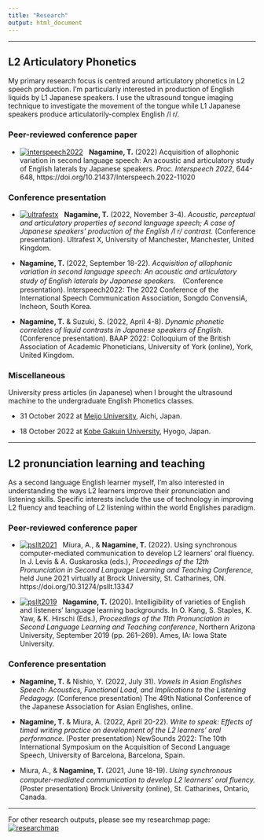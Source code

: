 ```yaml
---
title: "Research"
output: html_document
---
```



-----

## **L2 Articulatory Phonetics**

My primary research focus is centred around articulatory phonetics in L2 speech production. I'm particularly interested in production of English liquids by L1 Japanese speakers. I use the ultrasound tongue imaging technique to investigate the movement of the tongue while L1 Japanese speakers produce articulatorily-complex English /l r/. 

### Peer-reviewed conference paper

- <a href='https://github.com/TakayukiNagamine/takayukinagamine.github.io/raw/e0d37e4d9dc01f94a63c7993253c865e598b71ec/papers/nagamine22_interspeech.pdf' target='_blank'><img title='interspeech2022' alt='interspeech2022' src='https://img.icons8.com/officel/20/null/pdf.png' border="0"/></a> &nbsp; **Nagamine, T.** (2022) Acquisition of allophonic variation in second language speech: An acoustic and articulatory study of English laterals by Japanese speakers. *Proc. Interspeech 2022*, 644-648, https://doi.org/10.21437/Interspeech.2022-11020

### Conference presentation

- <a href='https://github.com/TakayukiNagamine/takayukinagamine.github.io/raw/main/papers/nagamine_UltrafestX.pdf' target='_blank'><img title='ultrafestx' alt='ultrafestx' src='https://img.icons8.com/officel/20/null/pdf.png' border="0"/></a> &nbsp; **Nagamine, T.** (2022, November 3-4). *Acoustic, perceptual and articulatory properties of second language speech; A case of Japanese speakers’ production of the English /l r/ contrast.* (Conference presentation). Ultrafest X, University of Manchester, Manchester, United Kingdom. 

- **Nagamine, T.** (2022, September 18-22). *Acquisition of allophonic variation in second language speech: An acoustic and articulatory study of English laterals by Japanese speakers.*　(Conference presentation). Interspeech2022: The 2022 Conference of the International Speech Communication Association, Songdo ConvensiA, Incheon, South Korea.


- **Nagamine, T.** & Suzuki, S. (2022, April 4-8). *Dynamic phonetic correlates of liquid contrasts in Japanese speakers of English.* (Conference presentation). BAAP 2022: Colloquium of the British Association of Academic Phoneticians, University of York (online), York, United Kingdom.

### Miscellaneous

University press articles (in Japanese) when I brought the ultrasound machine to the undergraduate English Phonetics classes.

- 31 October 2022 at [Meijo University](https://www.meijo-u.ac.jp/news/detail_28009.html), Aichi, Japan.

- 18 October 2022 at [Kobe Gakuin University](https://www.kobegakuin.ac.jp/education/faculty_global/news/988939cb1a72698c58a1.html), Hyogo, Japan.


-----

## **L2 pronunciation learning and teaching**

As a second language English learner myself, I'm also interested in understanding the ways L2 learners improve their pronunciation and listening skills. Specific interests include the use of technology in improving L2 fluency and teaching of L2 listening within the world Englishes paradigm.

### Peer-reviewed conference paper

- <a href='https://github.com/TakayukiNagamine/takayukinagamine.github.io/raw/e0d37e4d9dc01f94a63c7993253c865e598b71ec/papers/psllt2021_miura-nagamine.pdf' target='_blank'><img title='psllt2021' alt='psllt2021' src='https://img.icons8.com/officel/20/null/pdf.png' border="0"/></a> &nbsp; Miura, A., & **Nagamine, T.** (2022). Using synchronous computer-mediated communication to develop L2 learners’ oral fluency. In J. Levis & A. Guskaroska (eds.), *Proceedings of the 12th Pronunciation in Second Language Learning and Teaching Conference*, held June 2021 virtually at Brock University, St. Catharines, ON. https://doi.org/10.31274/psllt.13347

- <a href='https://github.com/TakayukiNagamine/takayukinagamine.github.io/raw/e0d37e4d9dc01f94a63c7993253c865e598b71ec/papers/Nagamine2019PSLLT.pdf' target='_blank'><img title='psllt2019' alt='psllt2019' src='https://img.icons8.com/officel/20/null/pdf.png' border="0"/></a> &nbsp; **Nagamine, T.** (2020). Intelligibility of varieties of English and listeners’ language learning backgrounds. In O. Kang, S. Staples, K. Yaw, & K. Hirschi (Eds.), *Proceedings of the 11th Pronunciation in Second Language Learning and Teaching conference*, Northern Arizona University, September 2019 (pp. 261–269). Ames, IA: Iowa State University.


### Conference presentation


- **Nagamine, T.** & Nishio, Y. (2022, July 31). *Vowels in Asian Englishes Speech: Acoustics, Functional Load, and Implications to the Listening Pedagogy.*  (Conference presentation) The 49th National Conference of the Japanese Association for Asian Englishes, online. 

- **Nagamine, T.** & Miura, A. (2022, April 20-22). *Write to speak: Effects of timed writing practice on development of the L2 learners' oral performance.*  (Poster presentation) NewSounds 2022: The 10th International Symposium on the Acquisition of Second Language Speech, University of Barcelona, Barcelona, Spain.

- Miura, A., & **Nagamine, T.** (2021, June 18-19). *Using synchronous computer-mediated communication to develop L2 learners’ oral fluency.*　(Poster presentation) Brock University (online), St. Catharines, Ontario, Canada. 


-----


For other research outputs, please see my researchmap page: &nbsp; <a href='https://researchmap.jp/takayukinagamine' target='_blank'><img title='researchmap' alt='researchmap' src='https://researchmap.jp/outline/img/researchmap130.gif' border="0"/></a>